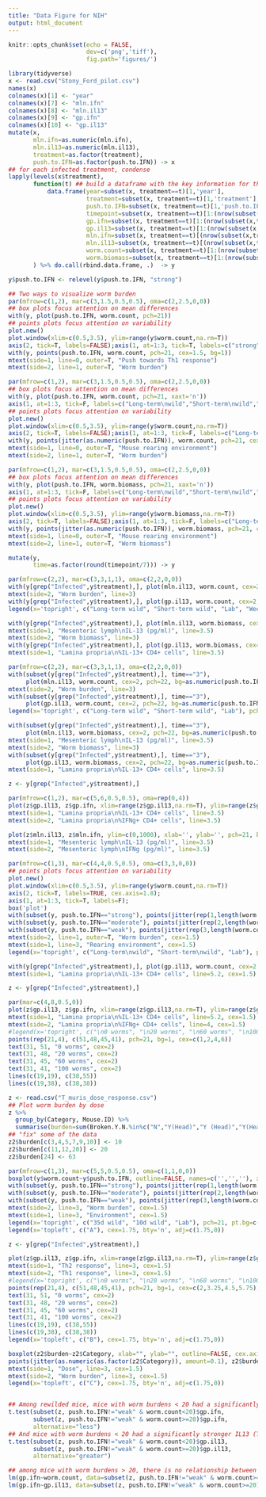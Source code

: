 ```yaml
---
title: "Data Figure for NIH"
output: html_document
---
```


```r
knitr::opts_chunk$set(echo = FALSE,
                      dev=c('png','tiff'),
                      fig.path='figures/')
```


```r
library(tidyverse)
x <- read.csv("Stony_Ford_pilot.csv")
names(x)
colnames(x)[1] <- "year"
colnames(x)[7] <- "mln.ifn"
colnames(x)[8] <- "mln.il13"
colnames(x)[9] <- "gp.ifn"
colnames(x)[10] <- "gp.il13"
mutate(x,
       mln.ifn=as.numeric(mln.ifn),
       mln.il13=as.numeric(mln.il13),
       treatment=as.factor(treatment),
       push.to.IFN=as.factor(push.to.IFN)) -> x
## for each infected treatment, condense
lapply(levels(x$treatment),
       function(t) ## build a dataframe with the key information for this treatment
           data.frame(year=subset(x, treatment==t)[1,'year'],
                      treatment=subset(x, treatment==t)[1,'treatment'],
                      push.to.IFN=subset(x, treatment==t)[1,'push.to.IFN'],
                      timepoint=subset(x, treatment==t)[1:(nrow(subset(x,treatment==t))/2),"timepoint"],
                      gp.ifn=subset(x, treatment==t)[1:(nrow(subset(x,treatment==t))/2),"gp.ifn"],
                      gp.il13=subset(x, treatment==t)[1:(nrow(subset(x,treatment==t))/2),"gp.il13"],
                      mln.ifn=subset(x, treatment==t)[(nrow(subset(x,treatment==t))/2+1):nrow(subset(x,treatment==t)),"mln.ifn"],
                      mln.il13=subset(x, treatment==t)[(nrow(subset(x,treatment==t))/2+1):nrow(subset(x,treatment==t)),"mln.il13"],
                      worm.count=subset(x, treatment==t)[1:(nrow(subset(x,treatment==t))/2),"worm.count"],
                      worm.biomass=subset(x, treatment==t)[1:(nrow(subset(x,treatment==t))/2),"worm.biomass"])
       ) %>% do.call(rbind.data.frame, .)  -> y

y$push.to.IFN <- relevel(y$push.to.IFN, "strong")

```

```r
## Two ways to visualize worm burden
par(mfrow=c(1,2), mar=c(3,1.5,0.5,0.5), oma=c(2,2.5,0,0))
## box plots focus attention on mean differences
with(y, plot(push.to.IFN, worm.count, pch=21))
## points plots focus attention on variability
plot.new()
plot.window(xlim=c(0.5,3.5), ylim=range(y$worm.count,na.rm=T))
axis(2, tick=T, labels=FALSE);axis(1, at=1:3, tick=T, labels=c("strong","moderate","weak"));box('plot')
with(y, points(push.to.IFN, worm.count, pch=21, cex=1.5, bg=1))
mtext(side=1, line=0, outer=T, "Push towards Th1 response")
mtext(side=2, line=1, outer=T, "Worm burden")
```

```r
par(mfrow=c(1,2), mar=c(3,1.5,0.5,0.5), oma=c(2,2.5,0,0))
## box plots focus attention on mean differences
with(y, plot(push.to.IFN, worm.count, pch=21, xaxt='n'))
axis(1, at=1:3, tick=F, labels=c("Long-term\nwild","Short-term\nwild","Lab"), cex.axis=0.9)
## points plots focus attention on variability
plot.new()
plot.window(xlim=c(0.5,3.5), ylim=range(y$worm.count,na.rm=T))
axis(2, tick=T, labels=FALSE);axis(1, at=1:3, tick=F, labels=c("Long-term\nwild","Short-term\nwild","Lab"), cex.axis=0.9);box('plot')
with(y, points(jitter(as.numeric(push.to.IFN)), worm.count, pch=21, cex=1.5, bg=0))
mtext(side=1, line=0, outer=T, "Mouse rearing environment")
mtext(side=2, line=1, outer=T, "Worm burden")
```

```r
par(mfrow=c(1,2), mar=c(3,1.5,0.5,0.5), oma=c(2,2.5,0,0))
## box plots focus attention on mean differences
with(y, plot(push.to.IFN, worm.biomass, pch=21, xaxt='n'))
axis(1, at=1:3, tick=F, labels=c("Long-term\nwild","Short-term\nwild","Lab"), cex.axis=0.9)
## points plots focus attention on variability
plot.new()
plot.window(xlim=c(0.5,3.5), ylim=range(y$worm.biomass,na.rm=T))
axis(2, tick=T, labels=FALSE);axis(1, at=1:3, tick=F, labels=c("Long-term\nwild","Short-term\nwild","Lab"), cex.axis=0.9);box('plot')
with(y, points(jitter(as.numeric(push.to.IFN)), worm.biomass, pch=21, cex=1.5, bg=0))
mtext(side=1, line=0, outer=T, "Mouse rearing environment")
mtext(side=2, line=1, outer=T, "Worm biomass")
```

```r
mutate(y,
       time=as.factor(round(timepoint/7))) -> y

par(mfrow=c(2,2), mar=c(3,3,1,1), oma=c(2,2,0,0))
with(y[grep("Infected",y$treatment),], plot(mln.il13, worm.count, cex=2, pch=21+as.numeric(time), bg=as.numeric(push.to.IFN), xlab="", ylab=""))
mtext(side=2, "Worm burden", line=3)
with(y[grep("Infected",y$treatment),], plot(gp.il13, worm.count, cex=2, pch=21+as.numeric(time), bg=as.numeric(push.to.IFN), xlab="", ylab=""))
legend(x='topright', c("Long-term wild", "Short-term wild", "Lab", "Week 3 PI", "Week 4 PI"), pch=c(22,22,22,22,23), pt.bg=c(1,2,3,0,0), bty='n')

with(y[grep("Infected",y$treatment),], plot(mln.il13, worm.biomass, cex=2, pch=21+as.numeric(time), bg=as.numeric(push.to.IFN), xlab="", ylab=""))
mtext(side=1, "Mesenteric lymph\nIL-13 (pg/ml)", line=3.5)
mtext(side=2, "Worm biomass", line=3)
with(y[grep("Infected",y$treatment),], plot(gp.il13, worm.biomass, cex=2, pch=21+as.numeric(time), bg=as.numeric(push.to.IFN), xlab="", ylab=""))
mtext(side=1, "Lamina propria\n%IL-13+ CD4+ cells", line=3.5)

```

```r
par(mfrow=c(2,2), mar=c(3,3,1,1), oma=c(2,2,0,0))
with(subset(y[grep("Infected",y$treatment),], time=="3"),
     plot(mln.il13, worm.count, cex=2, pch=22, bg=as.numeric(push.to.IFN), xlab="", ylab=""))
mtext(side=2, "Worm burden", line=3)
with(subset(y[grep("Infected",y$treatment),], time=="3"),
     plot(gp.il13, worm.count, cex=2, pch=22, bg=as.numeric(push.to.IFN), xlab="", ylab=""))
legend(x='topright', c("Long-term wild", "Short-term wild", "Lab"), pch=22, pt.bg=c(1,2,3), bty='n')

with(subset(y[grep("Infected",y$treatment),], time=="3"),
     plot(mln.il13, worm.biomass, cex=2, pch=22, bg=as.numeric(push.to.IFN), xlab="", ylab=""))
mtext(side=1, "Mesenteric lymph\nIL-13 (pg/ml)", line=3.5)
mtext(side=2, "Worm biomass", line=3)
with(subset(y[grep("Infected",y$treatment),], time=="3"),
     plot(gp.il13, worm.biomass, cex=2, pch=22, bg=as.numeric(push.to.IFN), xlab="", ylab=""))
mtext(side=1, "Lamina propria\n%IL-13+ CD4+ cells", line=3.5)
```

```r
z <- y[grep("Infected",y$treatment),]

par(mfrow=c(1,2), mar=c(5,6,0.5,0.5), oma=rep(0,4))
plot(z$gp.il13, z$gp.ifn, xlim=range(z$gp.il13,na.rm=T), ylim=range(z$gp.ifn,na.rm=T), xlab='', ylab='', pch=21, bg=1, cex=z$worm.count/20+1)
mtext(side=1, "Lamina propria\n%IL-13+ CD4+ cells", line=3.5)
mtext(side=2, "Lamina propria\n%IFNg+ CD4+ cells", line=3.5)

plot(z$mln.il13, z$mln.ifn, ylim=c(0,1000), xlab='', ylab='', pch=21, bg=1, cex=z$worm.count/20+1)
mtext(side=1, "Mesenteric lymph\nIL-13 (pg/ml)", line=3.5)
mtext(side=2, "Mesenteric lymph\nIFNg (pg/ml)", line=3.5)

```


```r
par(mfrow=c(1,3), mar=c(4,4,0.5,0.5), oma=c(3,3,0,0))
## points plots focus attention on variability
plot.new()
plot.window(xlim=c(0.5,3.5), ylim=range(y$worm.count,na.rm=T))
axis(2, tick=T, labels=TRUE, cex.axis=1.8);
axis(1, at=1:3, tick=T, labels=F);
box('plot')
with(subset(y, push.to.IFN=="strong"), points(jitter(rep(1,length(worm.count)),factor=4), worm.count, pch=21, cex=2.5, bg=1))
with(subset(y, push.to.IFN=="moderate"), points(jitter(rep(2,length(worm.count)),factor=4), worm.count, pch=21, cex=2.5, bg=2))
with(subset(y, push.to.IFN=="weak"), points(jitter(rep(3,length(worm.count)),factor=4), worm.count, pch=21, cex=2.5, bg=3))
mtext(side=2, line=1, outer=T, "Worm burden", cex=1.5)
mtext(side=1, line=3, "Rearing environment", cex=1.5)
legend(x='topright', c("Long-term\nwild", "Short-term\nwild", "Lab"), pch=21, pt.bg=c(1,2,3), cex=1.75, pt.cex=2)

with(y[grep("Infected",y$treatment),], plot(gp.il13, worm.count, cex=2.5, pch=21, bg=as.numeric(push.to.IFN), xlab="", ylab="", cex.axis=1.8))
mtext(side=1, "Lamina propria\n%IL-13+ CD4+ cells", line=5.2, cex=1.5)

z <- y[grep("Infected",y$treatment),]

par(mar=c(4,8,0.5,0))
plot(z$gp.il13, z$gp.ifn, xlim=range(z$gp.il13,na.rm=T), ylim=range(z$gp.ifn,na.rm=T), xlab='', ylab='', pch=21, bg=as.numeric(z$push.to.IFN), cex=z$worm.count/20+2.5, cex.axis=1.8)
mtext(side=1, "Lamina propria\n%IL-13+ CD4+ cells", line=5.2, cex=1.5)
mtext(side=2, "Lamina propria\n%IFNg+ CD4+ cells", line=4, cex=1.5)
#legend(x='topright', c("\n0 worms", "\n20 worms", "\n60 worms", "\n100 worms"))
points(rep(21,4), c(51,48,45,41), pch=21, bg=1, cex=c(1,2,4,6))
text(31, 51, "0 worms", cex=2)
text(31, 48, "20 worms", cex=2)
text(31, 45, "60 worms", cex=2)
text(31, 41, "100 worms", cex=2)
lines(c(19,19), c(38,55))
lines(c(19,38), c(38,38))

```

```r

z <- read.csv("T_muris_dose_response.csv")
## Plot worm burden by dose
z %>% 
  group_by(Category, Mouse.ID) %>% 
  summarise(burden=sum(Broken.Y.N.%in%c("N","Y(Head)","Y (Head)","Y(Head+Tail)"))) -> z2
## "fix" some of the data
z2$burden[c(3,4,5,7,9,10)] <- 10
z2$burden[c(11,12,20)] <- 20
z2$burden[24] <- 63

par(mfrow=c(1,3), mar=c(5,5,0.5,0.5), oma=c(1,1,0,0))
boxplot(y$worm.count~y$push.to.IFN, outline=FALSE, names=c('','',''), xlab="", ylab="", cex.axis=1.8)
with(subset(y, push.to.IFN=="strong"), points(jitter(rep(1,length(worm.count)),factor=4), worm.count, pch=21, cex=2, bg=gray(0)))
with(subset(y, push.to.IFN=="moderate"), points(jitter(rep(2,length(worm.count)),factor=4), worm.count, pch=21, cex=2, bg=gray(0.5)))
with(subset(y, push.to.IFN=="weak"), points(jitter(rep(3,length(worm.count)),factor=4), worm.count, pch=21, cex=2, bg=gray(1)))
mtext(side=2, line=3, "Worm burden", cex=1.5)
mtext(side=1, line=3, "Environment", cex=1.5)
legend(x='topright', c("35d wild", "10d wild", "Lab"), pch=21, pt.bg=c(gray(0), gray(0.5), gray(1)), cex=1.75, pt.cex=2)
legend(x='topleft', c("A"), cex=1.75, bty='n', adj=c(1.75,0))

z <- y[grep("Infected",y$treatment),]

plot(z$gp.il13, z$gp.ifn, xlim=range(z$gp.il13,na.rm=T), ylim=range(z$gp.ifn,na.rm=T), xlab='', ylab='', pch=21, bg=c(gray(0),gray(0.5),gray(1))[as.numeric(z$push.to.IFN)], cex=floor(z$worm.count/20)+2, cex.axis=1.8)
mtext(side=1, "Th2 response", line=3, cex=1.5)
mtext(side=2, "Th1 response", line=3, cex=1.5)
#legend(x='topright', c("\n0 worms", "\n20 worms", "\n60 worms", "\n100 worms"))
points(rep(21,4), c(51,48,45,41), pch=21, bg=1, cex=c(2,3.25,4.5,5.75))
text(31, 51, "0 worms", cex=2)
text(31, 48, "20 worms", cex=2)
text(31, 45, "60 worms", cex=2)
text(31, 41, "100 worms", cex=2)
lines(c(19,19), c(38,55))
lines(c(19,38), c(38,38))
legend(x='topleft', c("B"), cex=1.75, bty='n', adj=c(1.75,0))

boxplot(z2$burden~z2$Category, xlab="", ylab="", outline=FALSE, cex.axis=1.8)
points(jitter(as.numeric(as.factor(z2$Category)), amount=0.1), z2$burden, cex=2)
mtext(side=1, "Dose", line=3, cex=1.5)
mtext(side=2, "Worm burden", line=3, cex=1.5)
legend(x='topleft', c("C"), cex=1.75, bty='n', adj=c(1.75,0))



```

```r
## Among rewilded mice, mice with worm burdens < 20 had a significantly weaker IFN (Th1) response than mice with burdens > 20
t.test(subset(z, push.to.IFN!="weak" & worm.count<20)$gp.ifn,
       subset(z, push.to.IFN!="weak" & worm.count>=20)$gp.ifn,
       alternative="less")
## And mice with worm burdens < 20 had a significantly stronger IL13 (Th2) response than mice with burdens > 20
t.test(subset(z, push.to.IFN!="weak" & worm.count<20)$gp.il13,
       subset(z, push.to.IFN!="weak" & worm.count>=20)$gp.il13,
       alternative="greater")

## among mice with worm burdens > 20, there is no relationship between either burden and Th2, or between Th2 and Th1
lm(gp.ifn~worm.count, data=subset(z, push.to.IFN!="weak" & worm.count>=20)) %>% summary
lm(gp.ifn~gp.il13, data=subset(z, push.to.IFN!="weak" & worm.count>=20)) %>% summary


```